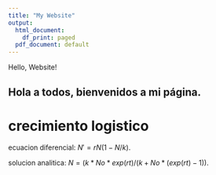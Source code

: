 ```yaml
---
title: "My Website"
output:
  html_document:
    df_print: paged
  pdf_document: default
---
```


Hello, Website!


## Hola a todos, bienvenidos a mi página.



# crecimiento logistico

ecuacion diferencial: $N'=rN(1-N/k)$.

solucion analitica: $N =(k*No*exp(rt)/(k + No*(exp(rt) - 1))$.


